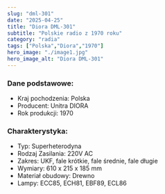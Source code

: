 ```yaml
---
slug: "dml-301"
date: "2025-04-25"
title: "Diora DML-301"
subtitle: "Polskie radio z 1970 roku"
category: "radia"
tags: ["Polska","Diora","1970"]
hero_image: "./image1.jpg"
hero_image_alt: "Diora DML-301"
---
```


### Dane podstawowe:

- Kraj pochodzenia: Polska
- Producent: Unitra DIORA
- Rok produkcji: 1970

### Charakterystyka:

- Typ: Superheterodyna
- Rodzaj Zasilania: 220V AC
- Zakres: UKF, fale krótkie, fale średnie, fale długie
- Wymiary: 610 x 215 x 185 mm
- Materiał obudowy: Drewno
- Lampy: ECC85, ECH81, EBF89, ECL86